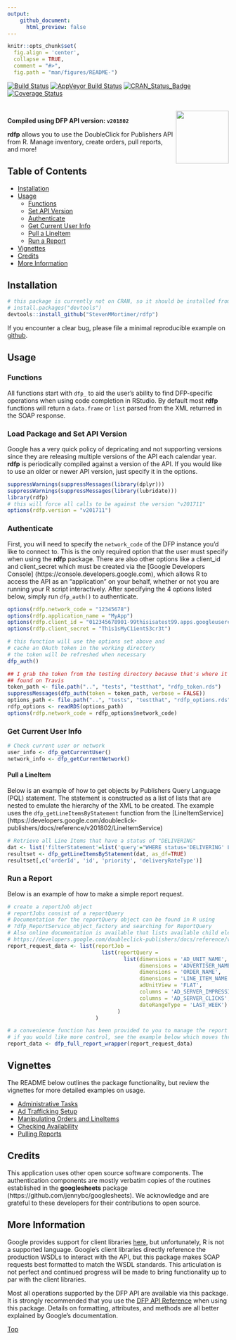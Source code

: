 ```yaml
---
output: 
    github_document:
      html_preview: false
---
```


```r
knitr::opts_chunk$set(
  fig.align = 'center',
  collapse = TRUE,
  comment = "#>",
  fig.path = "man/figures/README-")
```

[![Build Status](https://travis-ci.org/StevenMMortimer/rdfp.svg?branch=master)](https://travis-ci.org/StevenMMortimer/rdfp)
[![AppVeyor Build Status](https://ci.appveyor.com/api/projects/status/github/StevenMMortimer/rdfp?branch=master&svg=true)](https://ci.appveyor.com/project/StevenMMortimer/rdfp)
[![CRAN_Status_Badge](http://www.r-pkg.org/badges/version/rdfp)](http://cran.r-project.org/package=rdfp)
[![Coverage Status](https://codecov.io/gh/StevenMMortimer/rdfp/branch/master/graph/badge.svg)](https://codecov.io/gh/StevenMMortimer/rdfp?branch=master)

<br>
<img src="man/figures/rdfp.png" width="120px" align="right" />

**Compiled using DFP API version: `v201802`**

**rdfp** allows you to use the DoubleClick for Publishers API from R. Manage 
inventory, create orders, pull reports, and more!
  
## Table of Contents  
  * [Installation](#installation)
  * [Usage](#usage)
    * [Functions](#functions)
    * [Set API Version](#set-api-version)
    * [Authenticate](#authenticate)
    * [Get Current User Info](#get-current-user-info)
    * [Pull a LineItem](#pull-a-lineitem)
    * [Run a Report](#run-a-report)
  * [Vignettes](#vignettes)
  * [Credits](#credits)
  * [More Information](#more-information)

## Installation

```r
# this package is currently not on CRAN, so it should be installed from GitHub
# install.packages("devtools")
devtools::install_github("StevenMMortimer/rdfp")
```

If you encounter a clear bug, please file a minimal reproducible example on [github](https://github.com/StevenMMortimer/rdfp/issues).

## Usage  

### Functions

All functions start with `dfp_` to aid the user's ability to find DFP-specific 
operations when using code completion in RStudio. By default most **rdfp** 
functions will return a `data.frame` or `list` parsed from the XML returned in 
the SOAP response.

### Load Package and Set API Version

Google has a very quick policy of depricating and not supporting versions since 
they are releasing multiple versions of the API each calendar year. **rdfp** is 
periodically compiled against a version of the API. If you would like to use an 
older or newer API version, just specify it in the options.

```r
suppressWarnings(suppressMessages(library(dplyr)))
suppressWarnings(suppressMessages(library(lubridate)))
library(rdfp)
# this will force all calls to be against the version "v201711"
options(rdfp.version = "v201711")
```

### Authenticate

First, you will need to specify the `network_code` of the DFP instance you'd like 
to connect to. This is the only required option that the user must specify when 
using the **rdfp** package. There are also other options like a client\_id and 
client\_secret which must be created via the [Google Developers Console] 
(https://console.developers.google.com), which allows R to access the API as 
an "application" on your behalf, whether or not you are running your R script 
interactively. After specifying the 4 options listed below, simply run 
`dfp_auth()` to authenticate.

```r
options(rdfp.network_code = "12345678")
options(rdfp.application_name = "MyApp")
options(rdfp.client_id = "012345678901-99thisisatest99.apps.googleusercontent.com")
options(rdfp.client_secret = "Th1s1sMyC1ientS3cr3t")

# this function will use the options set above and 
# cache an OAuth token in the working directory
# the token will be refreshed when necessary
dfp_auth()
```

```r
## I grab the token from the testing directory because that's where it is to be
## found on Travis
token_path <- file.path("..", "tests", "testthat", "rdfp_token.rds")
suppressMessages(dfp_auth(token = token_path, verbose = FALSE))
options_path <- file.path("..", "tests", "testthat", "rdfp_options.rds")
rdfp_options <- readRDS(options_path)
options(rdfp.network_code = rdfp_options$network_code)
```

### Get Current User Info

```r
# Check current user or network
user_info <- dfp_getCurrentUser()
network_info <- dfp_getCurrentNetwork()
```

#### Pull a LineItem

Below is an example of how to get objects by Publishers Query Language (PQL) statement.
The statement is constructed as a list of lists that are nested to emulate
the hierarchy of the XML to be created. The example uses the `dfp_getLineItemsByStatement`
function from the [LineItemService] (https://developers.google.com/doubleclick-publishers/docs/reference/v201802/LineItemService)

```r
# Retrieve all Line Items that have a status of "DELIVERING"
dat <- list('filterStatement'=list('query'="WHERE status='DELIVERING' LIMIT 3"))
resultset <- dfp_getLineItemsByStatement(dat, as_df=TRUE) 
resultset[,c('orderId', 'id', 'priority', 'deliveryRateType')]
```

### Run a Report

Below is an example of how to make a simple report request.

```r
# create a reportJob object
# reportJobs consist of a reportQuery
# Documentation for the reportQuery object can be found in R using 
# ?dfp_ReportService_object_factory and searching for ReportQuery
# Also online documentation is available that lists available child elements for reportQuery
# https://developers.google.com/doubleclick-publishers/docs/reference/v201802/ReportService.ReportQuery
report_request_data <- list(reportJob =
                              list(reportQuery =
                                     list(dimensions = 'AD_UNIT_NAME',
                                          dimensions = 'ADVERTISER_NAME',
                                          dimensions = 'ORDER_NAME',
                                          dimensions = 'LINE_ITEM_NAME',
                                          adUnitView = 'FLAT',
                                          columns = 'AD_SERVER_IMPRESSIONS', 
                                          columns = 'AD_SERVER_CLICKS',
                                          dateRangeType = 'LAST_WEEK')
                                   )
                            )

# a convenience function has been provided to you to manage the report process workflow
# if you would like more control, see the example below which moves through each step in the process
report_data <- dfp_full_report_wrapper(report_request_data)
```

## Vignettes

The README below outlines the package functionality, but review the vignettes for 
more detailed examples on usage.

  * [Administrative Tasks](https://StevenMMortimer.github.io/rdfp/articles/administrative-tasks.html)
  * [Ad Trafficking Setup](https://StevenMMortimer.github.io/rdfp/articles/ad-trafficking-setup.html)
  * [Manipulating Orders and LineItems](https://StevenMMortimer.github.io/rdfp/articles/manipulating-orders-and-lineitems.html)
  * [Checking Availability](https://StevenMMortimer.github.io/rdfp/articles/checking-availability.html)
  * [Pulling Reports](https://StevenMMortimer.github.io/rdfp/articles/pulling-reports.html)

## Credits

This application uses other open source software components. The authentication 
components are mostly verbatim copies of the routines established in the **googlesheets** 
package (https://github.com/jennybc/googlesheets). We acknowledge and are grateful 
to these developers for their contributions to open source.

## More Information

Google provides support for client libraries [here](https://developers.google.com/doubleclick-publishers/docs/clients), 
but unfortunately, R is not a supported language. Google's client libraries directly 
reference the production WSDLs to interact with the API, but this package makes 
SOAP requests best formatted to match the WSDL standards. This articulation is not 
perfect and continued progress will be made to bring functionality up to par with 
the client libraries. 

Most all operations supported by the DFP API are available 
via this package. It is strongly recommended that you use the 
[DFP API Reference](https://developers.google.com/doubleclick-publishers/docs/rel_notes) 
when using this package. Details on formatting, attributes, and methods are all 
better explained by Google's documentation.

[Top](#)